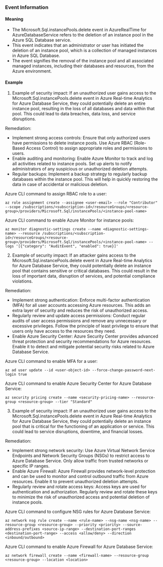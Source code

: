 
### Event Information

#### Meaning

- The Microsoft.Sql.instancePools.delete event in AzureRealTime for AzureDatabaseService refers to the deletion of an instance pool in the Azure SQL Database service.
- This event indicates that an administrator or user has initiated the deletion of an instance pool, which is a collection of managed instances in Azure SQL Database.
- The event signifies the removal of the instance pool and all associated managed instances, including their databases and resources, from the Azure environment.

#### Example

1. Example of security impact: If an unauthorized user gains access to the Microsoft.Sql.instancePools.delete event in Azure Real-time Analytics for Azure Database Service, they could potentially delete an entire instance pool, resulting in the loss of all databases and data within that pool. This could lead to data breaches, data loss, and service disruptions.

Remediation:
- Implement strong access controls: Ensure that only authorized users have permissions to delete instance pools. Use Azure RBAC (Role-Based Access Control) to assign appropriate roles and permissions to users.
- Enable auditing and monitoring: Enable Azure Monitor to track and log all activities related to instance pools. Set up alerts to notify administrators of any suspicious or unauthorized deletion attempts.
- Regular backups: Implement a backup strategy to regularly backup databases within the instance pool. This will help in quickly restoring the data in case of accidental or malicious deletion.

Azure CLI command to assign RBAC role to a user:
```
az role assignment create --assignee <user-email> --role "Contributor" --scope /subscriptions/<subscription-id>/resourceGroups/<resource-group>/providers/Microsoft.Sql/instancePools/<instance-pool-name>
```

Azure CLI command to enable Azure Monitor for instance pools:
```
az monitor diagnostic-settings create --name <diagnostic-settings-name> --resource /subscriptions/<subscription-id>/resourceGroups/<resource-group>/providers/Microsoft.Sql/instancePools/<instance-pool-name> --logs '[{"category": "AuditEvent", "enabled": true}]'
```

2. Example of security impact: If an attacker gains access to the Microsoft.Sql.instancePools.delete event in Azure Real-time Analytics for Azure Database Service, they could potentially delete an instance pool that contains sensitive or critical databases. This could result in the loss of important data, disruption of services, and potential compliance violations.

Remediation:
- Implement strong authentication: Enforce multi-factor authentication (MFA) for all user accounts accessing Azure resources. This adds an extra layer of security and reduces the risk of unauthorized access.
- Regularly review and update access permissions: Conduct regular audits of user access permissions and remove any unnecessary or excessive privileges. Follow the principle of least privilege to ensure that users only have access to the resources they need.
- Enable Azure Security Center: Azure Security Center provides advanced threat protection and security recommendations for Azure resources. Enable it to detect and mitigate potential security risks related to Azure Database Service.

Azure CLI command to enable MFA for a user:
```
az ad user update --id <user-object-id> --force-change-password-next-login true
```

Azure CLI command to enable Azure Security Center for Azure Database Service:
```
az security pricing create --name <security-pricing-name> --resource-group <resource-group> --tier "Standard"
```

3. Example of security impact: If an unauthorized user gains access to the Microsoft.Sql.instancePools.delete event in Azure Real-time Analytics for Azure Database Service, they could potentially delete an instance pool that is critical for the functioning of an application or service. This could lead to service disruptions, downtime, and financial losses.

Remediation:
- Implement strong network security: Use Azure Virtual Network Service Endpoints and Network Security Groups (NSGs) to restrict access to Azure Database Service. Only allow traffic from trusted networks or specific IP ranges.
- Enable Azure Firewall: Azure Firewall provides network-level protection and can be used to monitor and control outbound traffic from Azure resources. Enable it to prevent unauthorized deletion attempts.
- Regularly review and rotate access keys: Access keys are used for authentication and authorization. Regularly review and rotate these keys to minimize the risk of unauthorized access and potential deletion of instance pools.

Azure CLI command to configure NSG rules for Azure Database Service:
```
az network nsg rule create --name <rule-name> --nsg-name <nsg-name> --resource-group <resource-group> --priority <priority> --source-address-prefixes <source-ip-range> --destination-port-ranges <destination-port-range> --access <allow/deny> --direction <inbound/outbound>
```

Azure CLI command to enable Azure Firewall for Azure Database Service:
```
az network firewall create --name <firewall-name> --resource-group <resource-group> --location <location>
```

